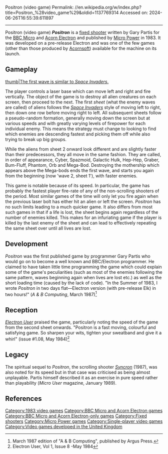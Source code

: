 Positron (video game)
Permalink: //en.wikipedia.org/w/index.php?title=Positron_%28video_game%29&oldid=1137769314
Accessed on: 2024-06-26T16:55:39.611897



------
Positron (video game)
{{Infobox video game
| title = Positron
| image = 
| caption = 
| developer = 
| publisher = [[Micro Power]]
| designer = Gary Partis<ref name="giantlist">{{cite web |last1=Hague |first1=James |title=The Giant List of Classic Game Programmers |url=https://dadgum.com/giantlist/}}</ref>
| engine = 
| released = [[1983 in video gaming|1983]]
| genre = [[Fixed shooter]]
| modes = [[Single player]]
| platforms = [[Acorn Electron]], [[BBC Micro]]
}}
'''''Positron''''' is a [[fixed shooter]] written by Gary Partis for the [[BBC Micro]] and [[Acorn Electron]] and published by [[Micro Power]] in 1983. It was developed on a pre-release Electron and was one of the few games (other than those produced by [[Acornsoft]]) available for the machine on its launch.{{fact|date=December 2018}}

==Gameplay==
[[image:Acorn Electron Positron screenshot.png|thumb|The first wave is similar to ''Space Invaders''.]]

The player controls a laser base which can move left and right and fire vertically. The object of the game is to destroy all alien creatures on each screen, then proceed to the next. The first ''sheet'' (what the enemy waves are called) of aliens follows the ''[[Space Invaders]]'' style of moving left to right, then down one row before moving right to left. 
All subsequent sheets follow a pseudo-random formation, generally moving down the screen but at various speeds and with greatly varying levels of firepower for each individual enemy. This means the strategy must change to looking to find which enemies are descending fastest and picking them off while also trying to break up big groups.

While the aliens from sheet 2 onward look different and are slightly faster than their predecessors, they all move in the same fashion. They are called, in order of appearance, Cyber, Spazmoid, Galactic Hulk, Hep-Hep, Graber, Bum-Fluff, Phantom, Orb and Mega-Bod. Destroying the mothership which appears above the Mega-bods ends the first wave, and starts you again from the beginning (now 'wave 2, sheet 1'), with faster enemies.

This game is notable because of its speed.{{according to whom?|date=December 2018}} In particular, the game has probably{{vague|date=December 2018}} the fastest player fire-rate of any of the non-scrolling shooters of the period. Most similar games of the time will only let you fire again when the previous laser bolt has either hit an alien or left the screen. ''Positron'' has no such limits leading to a much quicker game. It also differs from most such games in that if a life is lost, the sheet begins again regardless of the number of enemies killed. This makes for an infuriating game if the player is killed by the last enemy of the sheet and can lead to effectively repeating the same sheet over until all lives are lost.

==Development==
''Positron'' was the first published game by programmer Gary Partis who would go on to become a well known and BBC/Electron programmer. He claimed to have taken little time programming the game which could explain some of the game's peculiarities (such as most of the enemies following the same pattern, waves beginning again when lives are lost etc.) as well as the short loading time (caused by the lack of code). "In the Summer of 1983, I wrote ''Positron'' in two days flat&mdash;Electron version (with pre-release Elk) in two hours!" (''A & B Computing'', March 1987)<ref>March 1987 edition of "A & B Computing", published by Argus Press. <!--http://www.stairwaytohell.com/authors/gpartis/PRO-GPartis.html--></ref>

==Reception==
''[[Electron User]]'' praised the game, particularly noting the speed of the game from the second sheet onwards. "Positron is a fast moving, colourful and satisfying game. So sharpen your wits, tighten your sweatband and give it a whirl" (issue #1.08, May 1984)<ref>Electron User, Vol 1, Issue 8 -May 1984<!--http://www.acornelectron.co.uk/eu/ills/1_08/s-p51.jpg{{Dead link|date=March 2009}}--></ref>

==Legacy==
The spiritual sequel to ''Positron'', the scrolling shooter ''[[Syncron (video game)|Syncron]]'' (1987), was also noted {{by whom?|date=December 2018}} for its speed but in that case was criticised as being almost unplayable. Partis himself described it as an exercise in pure speed rather than playability (''Micro User'' magazine, January 1989).

==References==
{{reflist}}

{{Micro Power}}

[[Category:1983 video games]]
[[Category:BBC Micro and Acorn Electron games]]
[[Category:BBC Micro and Acorn Electron-only games]]
[[Category:Fixed shooters]]
[[Category:Micro Power games]]
[[Category:Single-player video games]]
[[Category:Video games developed in the United Kingdom]]